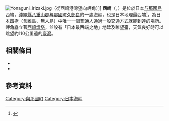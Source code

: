 [[File:Yonaguni_irizaki.jpg|thumb]]（從西崎港灣望向岬角）]]
'''西崎'''（{{jpn|j=西崎|hg=いりざき|rm=Irizaki|f=y}}，{{ryu|r=西崎|kn=イリサティ|rm=Irisati}}）是位於日本[[与那國島|与那國島]]西端，[[沖繩縣|沖繩縣]][[八重山郡|八重山郡]][[与那國町|与那國町]][[久部良|久部良]]的一處[[海岬|海岬]]，也是日本地理最西端<ref>{{Cite web |url=http://www.gsi.go.jp/KOKUJYOHO/CENTER/center.html |title=国土地理院 都道府県の東西南北端点と重心の経度緯度 |accessdate=2015-10-20 |archive-date=2007-02-22 |archive-url=https://web.archive.org/web/20070222112850/http://www.gsi.go.jp/KOKUJYOHO/CENTER/center.html |dead-url=yes }}</ref>，為日本四極（含離島、無人島）中唯一一個普通人通過一般交通方式就能到達的場所。岬角矗立著[[西崎燈塔|西崎燈塔]]，並設有「日本最西端之地」地碑及瞭望臺，天氣良好時可以眺望約110公里遠的[[臺灣|臺灣]]。

== 相關條目 ==
* {{link-ja|東崎|東崎}}
* {{link-ja|高那崎|高那崎}}

==參考資料==
<references />

{{日本的極地}}

[[Category:與那國町|Category:與那國町]]
[[Category:日本海岬|Category:日本海岬]]
